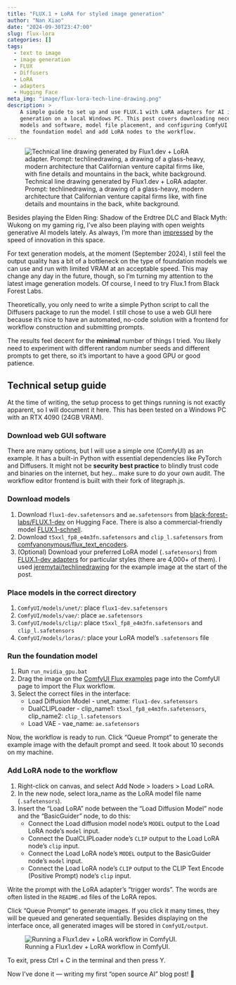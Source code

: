 ```yaml
---
title: "FLUX.1 + LoRA for styled image generation"
author: "Nan Xiao"
date: "2024-09-30T23:47:00"
slug: flux-lora
categories: []
tags:
  - text to image
  - image generation
  - FLUX
  - Diffusers
  - LoRA
  - adapters
  - Hugging Face
meta_img: "image/flux-lora-tech-line-drawing.png"
description: >
    A simple guide to set up and use FLUX.1 with LoRA adapters for AI image
    generation on a local Windows PC. This post covers downloading necessary
    models and software, model file placement, and configuring ComfyUI to run
    the foundation model and add LoRA nodes to the workflow.
---
```


![Technical line drawing generated by Flux1.dev + LoRA adapter.<br>
Prompt: techlinedrawing, a drawing of a glass-heavy, modern architecture that
Californian venture capital firms like, with fine details and mountains
in the back, white background.](/image/flux-lora-tech-line-drawing.png)

Besides playing the Elden Ring: Shadow of the Erdtree DLC and Black Myth: Wukong
on my gaming rig, I've also been playing with open weights generative AI models
lately. As always, I'm more than [impressed](https://nanx.me/blog/post/pkglite-llm-prompt/)
by the speed of innovation in this space.

For text generation models, at the moment (September 2024), I still feel the
output quality has a bit of a bottleneck on the type of foundation models
we can use and run with limited VRAM at an acceptable speed.
This may change any day in the future, though, so I'm turning my
attention to the latest image generation models.
Of course, I need to try Flux.1 from Black Forest Labs.

Theoretically, you only need to write a simple Python script to call
the Diffusers package to run the model. I still chose to use a web
GUI here because it's nice to have an automated, no-code solution
with a frontend for workflow construction and submitting prompts.

The results feel decent for the **minimal** number of things I tried.
You likely need to experiment with different random number seeds and different
prompts to get there, so it's important to have a good GPU or good patience.

## Technical setup guide

At the time of writing, the setup process to get things running is
not exactly apparent, so I will document it here.
This has been tested on a Windows PC with an RTX 4090 (24GB VRAM).

### Download web GUI software

There are many options, but I will use a simple one (ComfyUI) as an example.
It has a built-in Python with essential dependencies like PyTorch and Diffusers.
It might not be **security best practice** to blindly trust code and binaries
on the internet, but hey... make sure to do your own audit.
The workflow editor frontend is built with their fork of litegraph.js.

### Download models

1. Download `flux1-dev.safetensors` and `ae.safetensors` from
   [black-forest-labs/FLUX.1-dev](https://huggingface.co/black-forest-labs/FLUX.1-dev)
   on Hugging Face. There is also a commercial-friendly model
   [FLUX.1-schnell](https://huggingface.co/black-forest-labs/FLUX.1-schnell).
1. Download `t5xxl_fp8_e4m3fn.safetensors` and `clip_l.safetensors` from
   [comfyanonymous/flux_text_encoders](https://huggingface.co/comfyanonymous/flux_text_encoders/tree/main).
1. (Optional) Download your preferred LoRA model (`.safetensors`) from
   [FLUX.1-dev adapters](https://huggingface.co/models?other=base_model:adapter:black-forest-labs/FLUX.1-dev) for particular styles (there are 4,000+ of them).
   I used [jeremytai/techlinedrawing](https://huggingface.co/jeremytai/techlinedrawing)
   for the example image at the start of the post.

### Place models in the correct directory

1. `ComfyUI/models/unet/`: place `flux1-dev.safetensors`
1. `ComfyUI/models/vae/`: place `ae.safetensors`
1. `ComfyUI/models/clip/`: place `t5xxl_fp8_e4m3fn.safetensors` and `clip_l.safetensors`
1. `ComfyUI/models/loras/`: place your LoRA model's `.safetensors` file

### Run the foundation model

1. Run `run_nvidia_gpu.bat`
1. Drag the image on the [ComfyUI Flux examples](https://comfyanonymous.github.io/ComfyUI_examples/flux/) page into the ComfyUI page to import the Flux workflow.
1. Select the correct files in the interface:
   - Load Diffusion Model - unet_name: `flux1-dev.safetensors`
   - DualCLIPLoader - clip_name1: `t5xxl_fp8_e4m3fn.safetensors`, clip_name2: `clip_l.safetensors`
   - Load VAE - vae_name: `ae.safetensors`

Now, the workflow is ready to run. Click "Queue Prompt" to generate the example
image with the default prompt and seed. It took about 10 seconds on my machine.

### Add LoRA node to the workflow

1. Right-click on canvas, and select Add Node > loaders > Load LoRA.
1. In the new node, select lora_name as the LoRA model file name (`.safetensors`).
1. Insert the "Load LoRA" node between the "Load Diffusion Model" node and
   the "BasicGuider" node, to do this:
   - Connect the Load diffusion model node's `MODEL` output to the
     Load LoRA node's `model` input.
   - Connect the DualCLIPLoader node's `CLIP` output to the
     Load LoRA node's `clip` input.
   - Connect the Load LoRA node's `MODEL` output to the
     BasicGuider node's `model` input.
   - Connect the Load LoRA node's `CLIP` output to the
     CLIP Text Encode (Positive Prompt) node's `clip` input.

Write the prompt with the LoRA adapter's "trigger words". The words are often
listed in the `README.md` files of the LoRA repos.

Click "Queue Prompt" to generate images. If you click it many times, they
will be queued and generated sequentially. Besides displaying on the interface
once, all generated images will be stored in `ComfyUI/output`.

![Running a Flux1.dev + LoRA workflow in ComfyUI.](images/flux-lora-comfyui.png)

To exit, press Ctrl + C in the terminal and then press Y.

Now I've done it --- writing my first "open source AI" blog post! 🤗
